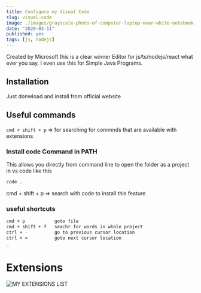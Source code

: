 ```yaml
---
title: Configure my Visual Code
slug: visual-code
image: ./images/grayscale-photo-of-computer-laptop-near-white-notebook-and-169573.jpg
date: "2020-03-11"
published: yes
tags: [js, nodejs]
---
```



Created by Microsoft this is a clear winner Editor for js/ts/nodejs/react what ever you say. I even use this for Simple Java Programs.

## Installation

Just donwload and install from official website

## Useful commands

`cmd + shift + p` => for searching for commnds that are available with extensions

### Install code Command in PATH

This allows you directly from command line to open the folder as a project in vs code like this

<CodeDivWrapper>

```bash
code .
```

</CodeDivWrapper>

cmd + shift + p => search with code to install this feature

### useful shortcuts

<CodeDivWrapper>

```bash
cmd + p           goto file
cmd + shift + f   seachr for words in whole project
ctrl + -          go to previous cursor location
ctrl + =          goto next cursor location
_
```

</CodeDivWrapper>

# Extensions

![MY EXTENSIONS LIST](./images/my-extensions.png)
